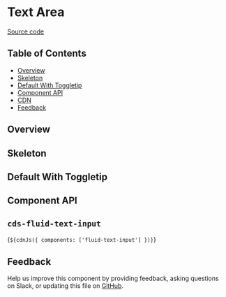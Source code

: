 
<Meta of={FluidTextInputStories} />

# Text Area

[Source code](https://github.com/carbon-design-system/carbon/tree/main/packages/web-components/src/components/fluid-text-input)

## Table of Contents

- [Overview](#overview)
- [Skeleton](#skeleton)
- [Default With Toggletip](#default-with-toggletip)
- [Component API](#component-api)
- [CDN](#cdn)
- [Feedback](#feedback)

## Overview

<Canvas of={FluidTextInputStories.Default} />

## Skeleton

<Canvas of={FluidTextInputStories.Skeleton} />

## Default With Toggletip

<Canvas of={FluidTextInputStories.DefaultWithToggletip} />

## Component API

## `cds-fluid-text-input`

<ArgTypes of="cds-text-input" />

<Markdown>{`${cdnJs({ components: ['fluid-text-input'] })}`}</Markdown>

## Feedback

Help us improve this component by providing feedback, asking questions on Slack,
or updating this file on
[GitHub](https://github.com/carbon-design-system/carbon/edit/main/packages/web-components/src/components/fluid-text-input/fluid-text-input.mdx).